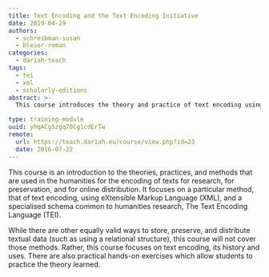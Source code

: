 ```yaml
---
title: Text Encoding and the Text Encoding Initiative
date: 2019-04-29
authors:
  - schreibman-susan
  - bleier-roman
categories:
  - dariah-teach
tags:
  - tei
  - xml
  - scholarly-editions
abstract: >-
  This course introduces the theory and practice of text encoding using the Guidelines of the Text Encoding Initiative.

type: training-module
uuid: yhqACg5zgq70Cg1cdErTw
remote:
  url: https://teach.dariah.eu/course/view.php?id=23
  date: 2016-07-22
---
```


This course is an introduction to the theories, practices, and methods that are used in the humanities for the encoding of texts for research, for preservation, and for online distribution. It focuses on a particular method, that of text encoding, using eXtensible Markup Language (XML), and a specialised schema common to humanities research, The Text Encoding Language (TEI).

While there are other equally valid ways to store, preserve, and distribute textual data (such as using a relational structure), this course will not cover those methods. Rather, this course focuses on text encoding, its history and uses. There are also practical hands-on exercises which allow students to practice the theory learned.

<CTA
  title="Interested in learning more?"
  subtitle="Check out Text Encoding and the Text Encoding Initiative on #dariahTeach"
  url="https://teach.dariah.eu/course/view.php?id=23"
/>
